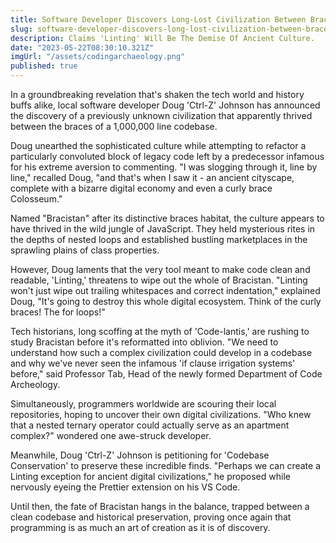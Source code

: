 ```yaml
---
title: Software Developer Discovers Long-Lost Civilization Between Braces in 1,000,000 Line Codebase
slug: software-developer-discovers-long-lost-civilization-between-braces-in-million-line-codebase
description: Claims 'Linting' Will Be The Demise Of Ancient Culture.
date: "2023-05-22T08:30:10.321Z"
imgUrl: "/assets/codingarchaeology.png"
published: true
---
```


In a groundbreaking revelation that's shaken the tech world and history buffs alike, local software developer Doug 'Ctrl-Z' Johnson has announced the discovery of a previously unknown civilization that apparently thrived between the braces of a 1,000,000 line codebase.

Doug unearthed the sophisticated culture while attempting to refactor a particularly convoluted block of legacy code left by a predecessor infamous for his extreme aversion to commenting. "I was slogging through it, line by line," recalled Doug, "and that's when I saw it - an ancient cityscape, complete with a bizarre digital economy and even a curly brace Colosseum."

Named "Bracistan" after its distinctive braces habitat, the culture appears to have thrived in the wild jungle of JavaScript. They held mysterious rites in the depths of nested loops and established bustling marketplaces in the sprawling plains of class properties.

However, Doug laments that the very tool meant to make code clean and readable, 'Linting,' threatens to wipe out the whole of Bracistan. "Linting won't just wipe out trailing whitespaces and correct indentation," explained Doug, "It's going to destroy this whole digital ecosystem. Think of the curly braces! The for loops!"

Tech historians, long scoffing at the myth of 'Code-lantis,' are rushing to study Bracistan before it's reformatted into oblivion. "We need to understand how such a complex civilization could develop in a codebase and why we've never seen the infamous 'if clause irrigation systems' before," said Professor Tab, Head of the newly formed Department of Code Archeology.

Simultaneously, programmers worldwide are scouring their local repositories, hoping to uncover their own digital civilizations. "Who knew that a nested ternary operator could actually serve as an apartment complex?" wondered one awe-struck developer.

Meanwhile, Doug 'Ctrl-Z' Johnson is petitioning for 'Codebase Conservation' to preserve these incredible finds. "Perhaps we can create a Linting exception for ancient digital civilizations," he proposed while nervously eyeing the Prettier extension on his VS Code.

Until then, the fate of Bracistan hangs in the balance, trapped between a clean codebase and historical preservation, proving once again that programming is as much an art of creation as it is of discovery.
